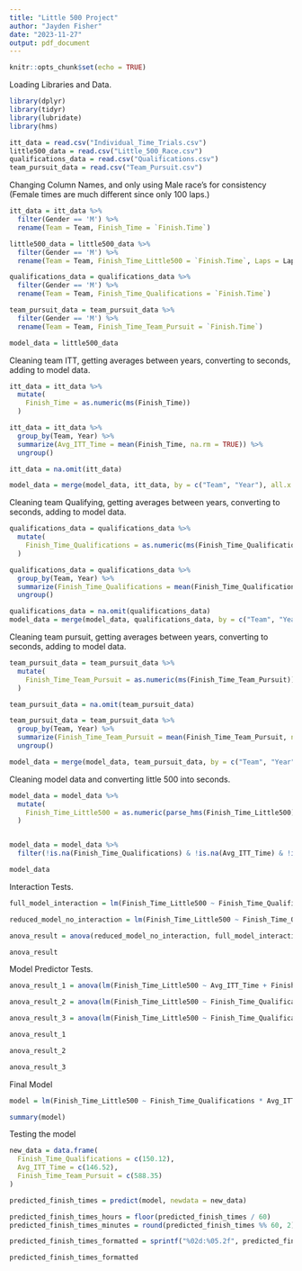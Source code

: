 ---
title: "Little 500 Project"
author: "Jayden Fisher"
date: "2023-11-27"
output: pdf_document
---

```{r setup, include=FALSE}
knitr::opts_chunk$set(echo = TRUE)
```

Loading Libraries and Data.
```{r}
library(dplyr)
library(tidyr)
library(lubridate)
library(hms)

itt_data = read.csv("Individual_Time_Trials.csv")
little500_data = read.csv("Little_500_Race.csv")
qualifications_data = read.csv("Qualifications.csv")
team_pursuit_data = read.csv("Team_Pursuit.csv")
```

Changing Column Names, and only using Male race's for consistency (Female times are much different since only 100 laps.)
```{r}
itt_data = itt_data %>%
  filter(Gender == 'M') %>%
  rename(Team = Team, Finish_Time = `Finish.Time`)

little500_data = little500_data %>%
  filter(Gender == 'M') %>%
  rename(Team = Team, Finish_Time_Little500 = `Finish.Time`, Laps = Laps)

qualifications_data = qualifications_data %>%
  filter(Gender == 'M') %>%
  rename(Team = Team, Finish_Time_Qualifications = `Finish.Time`)

team_pursuit_data = team_pursuit_data %>%
  filter(Gender == 'M') %>%
  rename(Team = Team, Finish_Time_Team_Pursuit = `Finish.Time`)

model_data = little500_data
```

Cleaning team ITT, getting averages between years, converting to seconds, adding to model data.
```{r}
itt_data = itt_data %>%
  mutate(
    Finish_Time = as.numeric(ms(Finish_Time))  
  )

itt_data = itt_data %>%
  group_by(Team, Year) %>%
  summarize(Avg_ITT_Time = mean(Finish_Time, na.rm = TRUE)) %>%
  ungroup()

itt_data = na.omit(itt_data)

model_data = merge(model_data, itt_data, by = c("Team", "Year"), all.x = TRUE)
```

Cleaning team Qualifying, getting averages between years, converting to seconds, adding to model data.
```{r}
qualifications_data = qualifications_data %>%
  mutate(
    Finish_Time_Qualifications = as.numeric(ms(Finish_Time_Qualifications))  
  )

qualifications_data = qualifications_data %>%
  group_by(Team, Year) %>%
  summarize(Finish_Time_Qualifications = mean(Finish_Time_Qualifications, na.rm = TRUE)) %>%
  ungroup()

qualifications_data = na.omit(qualifications_data)
model_data = merge(model_data, qualifications_data, by = c("Team", "Year"), all.x = TRUE)
```

Cleaning team pursuit, getting averages between years, converting to seconds, adding to model data.
```{r}
team_pursuit_data = team_pursuit_data %>%
  mutate(
    Finish_Time_Team_Pursuit = as.numeric(ms(Finish_Time_Team_Pursuit))
  )

team_pursuit_data = na.omit(team_pursuit_data)

team_pursuit_data = team_pursuit_data %>%
  group_by(Team, Year) %>%
  summarize(Finish_Time_Team_Pursuit = mean(Finish_Time_Team_Pursuit, na.rm = TRUE)) %>%
  ungroup()

model_data = merge(model_data, team_pursuit_data, by = c("Team", "Year"), all.x = TRUE)
```

Cleaning model data and converting little 500 into seconds.
```{r}
model_data = model_data %>%
  mutate(
    Finish_Time_Little500 = as.numeric(parse_hms(Finish_Time_Little500))
  )


model_data = model_data %>%
  filter(!is.na(Finish_Time_Qualifications) & !is.na(Avg_ITT_Time) & !is.na(Finish_Time_Team_Pursuit) & !is.na(Finish_Time_Little500))

model_data

```

Interaction Tests.
```{r}
full_model_interaction = lm(Finish_Time_Little500 ~ Finish_Time_Qualifications * Avg_ITT_Time + Finish_Time_Team_Pursuit, data = model_data)

reduced_model_no_interaction = lm(Finish_Time_Little500 ~ Finish_Time_Qualifications + Finish_Time_Team_Pursuit + Avg_ITT_Time, data = model_data)

anova_result = anova(reduced_model_no_interaction, full_model_interaction)

anova_result
```

Model Predictor Tests.
```{r}
anova_result_1 = anova(lm(Finish_Time_Little500 ~ Avg_ITT_Time + Finish_Time_Team_Pursuit, data = model_data), full_model_interaction)

anova_result_2 = anova(lm(Finish_Time_Little500 ~ Finish_Time_Qualifications + Finish_Time_Team_Pursuit, data = model_data), full_model_interaction)

anova_result_3 = anova(lm(Finish_Time_Little500 ~ Finish_Time_Qualifications + Avg_ITT_Time, data = model_data), full_model_interaction)

anova_result_1

anova_result_2

anova_result_3
```

Final Model
```{r}
model = lm(Finish_Time_Little500 ~ Finish_Time_Qualifications * Avg_ITT_Time + Finish_Time_Team_Pursuit, data = model_data)

summary(model)
```

Testing the model
```{r}
new_data = data.frame(
  Finish_Time_Qualifications = c(150.12),
  Avg_ITT_Time = c(146.52),
  Finish_Time_Team_Pursuit = c(588.35)
)

predicted_finish_times = predict(model, newdata = new_data)

predicted_finish_times_hours = floor(predicted_finish_times / 60)
predicted_finish_times_minutes = round(predicted_finish_times %% 60, 2)

predicted_finish_times_formatted = sprintf("%02d:%05.2f", predicted_finish_times_hours, predicted_finish_times_minutes)

predicted_finish_times_formatted
```


